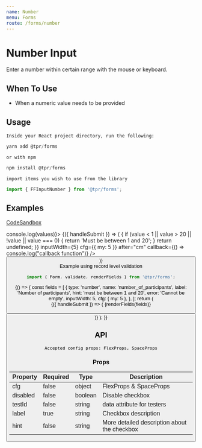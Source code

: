 ```yaml
---
name: Number
menu: Forms
route: /forms/number
---
```



# Number Input

Enter a number within certain range with the mouse or keyboard.

## When To Use

- When a numeric value needs to be provided

## Usage

`Inside your React project directory, run the following:`

```js
yarn add @tpr/forms
```

`or with npm`

```js
npm install @tpr/forms
```

`import items you wish to use from the library`

```js
import { FFInputNumber } from '@tpr/forms';
```

## Examples

[CodeSandbox](https://codesandbox.io)

<Playground>
	<Form onSubmit={(values) => console.log(values)}>
		{({ handleSubmit }) => (
			<form onSubmit={handleSubmit}>
				<FFInputNumber
					name="number_of_participants"
					label="Number of participants"
					hint="How many people are entering this event"
					validate={(value) => {
						if (value < 1 || value > 20 || !value || value === 0) {
							return 'Must be between 1 and 20';
						}
						return undefined;
					}}
					inputWidth={5}
					cfg={{ my: 5 }}
					after="cm"
					callback={() => console.log("callback function")}
				/>
				<button type="submit" style={{ display: 'none' }} children="Submit" />
			</form>
		)}
	</Form>
</Playground>

<br />
Example using record level validation

```js
import { Form, validate, renderFields } from '@tpr/forms';
```

<Playground>
	{() => {
		const fields = [
			{
				type: 'number',
				name: 'number_of_participants',
				label: 'Number of participants',
				hint: 'must be between 1 and 20',
				error: 'Cannot be empty',
				inputWidth: 5,
				cfg: { my: 5 },
			},
		];
		return (
			<Form onSubmit={console.log} validate={validate(fields)}>
				{({ handleSubmit }) => (
					<form onSubmit={handleSubmit}>
						{renderFields(fields)}
						<button
							type="submit"
							style={{ display: 'none' }}
							children="Submit"
						/>
					</form>
				)}
			</Form>
		);
	}}
</Playground>

## API

```
Accepted config props: FlexProps, SpaceProps
```

### Props

| Property | Required | Type    | Description                                  |
| -------- | -------- | ------- | -------------------------------------------- |
| cfg      | false    | object  | FlexProps & SpaceProps                       |
| disabled | false    | boolean | Disable checkbox                             |
| testId   | false    | string  | data attribute for testers                   |
| label    | true     | string  | Checkbox description                         |
| hint     | false    | string  | More detailed description about the checkbox |
